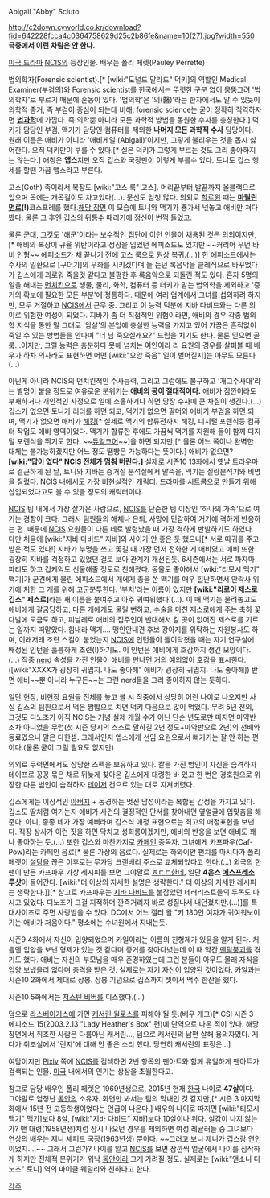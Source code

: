 Abigail "Abby" Sciuto

http://c2down.cyworld.co.kr/download?fid=642228fcca4c0364758629d25c2b86fe&name=10(27).jpg?width=550
'''극중에서 이런 차림은 안 한다.'''

[[미국 드라마]] [[NCIS]]의 등장인물. 배우는 폴리 페렛(Pauley Perrette)

법의학자(Forensic scientist).[* [wiki:"도널드 말라드" 덕키]의 역할인 Medical Examiner(부검의)와 Forensic scientist를 한국에서는 뚜렷한 구분 없이 뭉뚱그려 '법의학자'로 부르기 때문에 혼동이 있다. '법의학'은 '의(醫)'라는 한자에서도 알 수 있듯이 의학적 증거, 즉 부검이 중심이 되는데 비해, forensic science는 굳이 정확히 직역하자면 '''[[법]][[과학]]'''에 가깝다. 즉 의학뿐 아니라 모든 과학적 방법을 동원한 수사를 총칭한다.] 덕키가 담당인 부검, 맥기가 담당인 컴퓨터를 제외한 '''나머지 모든 과학적 수사''' 담당이다. 원래 이름은 애비가 아니라 '애비게일 (Abigail)'이지만, 그렇게 불리우는 것을 몹시 싫어한다. 오직 덕키만이 부를 수 있다.[* 실은 덕키가 그렇게 부르는 것도 그리 좋아하지는 않는다.] 애칭은 '''앱스'''지만 오직 깁스와 국장만이 이렇게 부를수 있다. 토니도 깁스 행세를 할땐 가끔 앱스라고 부른다.

고스(Goth) 족이라서 복장도 [wiki:"고스 룩" 고스]. 머리끝부터 발끝까지 올블랙으로 입으며 목에는 개목걸이도 차고있다(...). 문신도 엄청 많다. 의외로 [[할로윈]] 때는 '''[[마릴린 먼로]](!)'''코스프레를 했다.[http://www.youtube.com/watch?v=WT3ntHoRaOE 해당 장면] 이 모습에 토니와 맥기가 뿅가서 넋놓고 애비만 쳐다봤다. 물론 그 후엔 깁스의 뒤통수 때리기에 정신이 번쩍 들었고. 

물론 [[군대]], 그것도 '해군'이라는 보수적인 집단에 이런 인물이 채용된 것은 의외이지만, [* 애비의 복장이 규율 위반이라고 정장을 입었던 에피소드도 있지만 ~~커리어 우먼 바비 인형~~ 에피소드가 채 끝나기 전에 고스 룩으로 원상 복귀.(...)] 한 에피소드에서는 수사의 일환으로 [구더기]의 우화를 시키겠다며 늘 듣던 록음악을 클레식으로 바꾸었다가 깁스에게 괴로워 죽을것 같다고 불평한 후 록음악으로 되돌린 적도 있다. 혼자 5명의 일을 해내는 [[먼치킨]]으로 생물, 물리, 화학, 컴퓨터 등 더키가 맡는 법의학을 제외하고 '증거의 확보에 필요한 모든 부분'에 정통하다. 때문에 여러 업계에서 그녀를 섭외하려 하지만, 모두 거절하고 [[NCIS]]에서 근무 중.
그리고 이 능력 덕분에 지바 다비드와는 다른 의미로 위험한 여성이 되었다. 지바가 좀 더 직접적인 위험이라면, 애비의 경우 각종 법의학 지식을 통한 말 그대로 '암살'의 본업에 충실한 능력을 가지고 있어 가끔은 흔적없이 죽일 수 있는 방법들을 안다며 "너 님 죽으실래요?" 드립을 치기도 한다. 물론 믿으면 골룸...이지만, 그럴 능력은 충분하다 못해 넘치는 여인이라 리 요원의 경우를 살펴볼 때 배우가 하차 의사라도 표현하면 어떤 [wiki:"으앙 죽음" 일이 벌어질지]는 아무도 모른다(...)

아닌게 아니라 NCIS의 먼치킨적인 수사능력, 그리고 그럼에도 불구하고 '개그수사대'라는 별명이 붙을 정도로 여유로운 분위기는 '''애비의 공이 절대적이다.''' 애비가 잠깐이라도 부재하거나 개인적인 사정으로 일에 소홀하거나 하면 당장 수사에 큰 차질이 생긴다.(…) 깁스가 없으면 토니가 리더를 하면 되고, 덕키가 없으면 팔머와 애비가 부검을 하면 되며, 맥기가 없으면 애비가 [[해킹]][* 실제로 맥기의 합류전까지 해킹, 디지털 포렌식등 컴퓨터 작업도 애비 영역이었다. 맥기가 합류한 후에도 가끔씩 맥기를 지원해 둘이 함께 디지털 포렌식을 뛰기도 한다. ~~[[듀얼코어]]~~]을 하면 되지만,[* 물론 어느 쪽이나 완벽한 대체는 불가능하겠지만 어느 정도 땜빵은 가능하다는 뜻이다.] 애비가 없으면? '''[wiki:"답이 없다" NCIS 전체가 멈춰 버린다.]''' 실제로 시즌10 13화에서 옛날 트라우마로 결근하게 된 날, 토니와 지바는 증거실 분석실에서 말뚝을, 맥기는 질량분석기와 비명을 질렀다. NCIS 내에서도 가장 비현실적인 캐릭터. 드라마를 시트콤으로 만들기 위해 삽입되었다고도 볼 수 있을 정도의 캐릭터이다.

[[NCIS]] 팀 내에서 가장 살가운 사람으로, [[NCIS]]를 단순한 팀 이상인 '하나의 가족'으로 여기는 경향이 크다. 그래서 팀원들의 해체나 은퇴, 사망에 민감하여 거기에 격하게 반응하는 편. 때문에 [[NCIS]] 요원들이 다른 데로 발령났을 때 가장 격하게 반발하기도 하였다. 다만 처음에 [wiki:"지바 다비드" 지바]와 사이가 안 좋은 듯 했으나[* 서로 따귀를 주고 받은 적도 있다!] 지바가 누명을 쓰고 쫓길 때 가장 먼저 전화한 게 애비였고 애비 또한 굉장히 지바를 걱정하고 있었던 걸로 보아 관계가 개선된듯. 6시즌에서는 서로 파자마 파티도 하고 컵케익도 선물해줄 정도로 친해졌다.
동물도 좋아해서 [wiki:"티모시 맥기" 맥기]가 군견에게 물린 에피소드에서 개에게 총을 쏜 맥기를 매우 힐난하면서 안락사 위기에 처한 그 개를 위해 고군분투한다. '부치'라는 이름이 있지만 '''[wiki:"리로이 제스로 깁스" 제스로]'''라는 새 이름을 붙여주고 아주 귀여워했다.(…). 이 때 맥기는 물려놓고도 애비에게 갈굼당하고, 다른 개에게도 물릴 뻔하고, 수술을 마친 제스로에게 주는 축하 꽃다발에 모금도 하고, 피날레로 애비의 집주인이 반대해서 갈 곳이 없어진 제스로를 기르는 일까지 떠맡았다. 힘내라 맥기….
맹인안내견 후보 강아지를 위탁하는 자원봉사도 하며, 이래저래 조련 스킬이 붙었는지 [[NCIS]]에 인턴들이 들이닥쳤을 때는 자기 연구실에 배정된 인턴을 훌륭하게 조련(!)하기도. 이 인턴은 애비에게 호감까지 생긴 모양이다.(…) 작중 [[nerd]] 속성을 가진 인물이 애비를 만나면 거의 예외없이 호감을 표시한다.([wiki:"XXXX가 굉장히 귀엽지. 나도 좋아해" 애비가 굉장히 귀엽지. 나도 좋아해]) 반면 애비~~뿐 아니라 누구든~~는 그런 nerd들을 그리 좋아하지 않는 듯하다.

일단 현장, 비현장 요원들 전체를 놓고 볼 시 작중에서 상당히 어린 나이로 나오지만 사실 깁스의 팀원으로서 먹은 짬밥으로 치면 덕키 다음으로 많이 먹었다. 무려 5년 전의, 그것도 디노조가 아직 NCIS는 커녕 실제 개월 수가 아닌 단순 년도로만 따지면 마약반조차 아니었을 무렵(첫 시즌 당시의 스스로 말하길 2년 정도+마약반으로 2년)의 선배와 동료였으니 말은 다한셈. 그래서인지 엡스에게 선임 요원으로서 뻐기기는 잘 안 하는 편이다.(물론 굳이 그럴 필요도 없지만) 

의외로 무력면에서도 상당한 스펙을 보유하고 있다. 칼을 가진 범인이 자신을 습격하자 테이프로 꽁꽁 묶은 채로 뒤늦게 찾아온 깁스에게 대령한 바 있고 한 번은 경호원으로 위장한 다른 범인이 습격하자 [[테이저]] 건으로 있는 대로 지져버렸다.

깁스에게는 이상적인 [[아버지]] + 동경하는 멋진 남성이라는 복합된 감정을 가지고 있다. 깁스도 딸처럼 여기는지 애비가 사건의 결정적인 단서를 찾아내면 옆얼굴에 입맞춤을 해준다. 아니, 종종 네가 가장 예뻐라며 깁스식 애정 표현으로는 최고의 애정표현을 보낸다. 직장 상사가 이런 짓을 하면 닥치고 성희롱이겠지만, 에비의 반응을 보면 애비도 꽤나 좋아하는 듯.(…) 또한 깁스와 마찬가지로 [[카페인]] 중독자. 그녀에게 카프파우(Caf-Pow)라는 카페인 음료[* 물론 가상의 음료다. 실제로는 하와이안 펀치를 마시다가 폴리 페렛이 [[설탕]]을 끊은 이후로는 무가당 크랜베리 주스로 교체되었다고 한다.(…) 외국의 한 팬이 만든 카프파우 가상 레시피를 보면 그야말로 [[ㅎㄷㄷ]]한데, 일단 '''4온스 [[에스프레소]] 투샷'''이 들어간다. [wiki:"더 이상의 자세한 설명은 생략한다." 더 이상의 자세한 레시피는 생략한다.]][* 참고로 카프파우는 [[지바 다비드]]를 붙잡았던 테러리스트들의 두목도 마시고 있었다. 디노조가 그걸 지적하며 깐죽거리자 바로 성질나서 내던졌지만.(…)]를 특대사이즈로 주면 사랑받을 수 있다. DC에서 어느 갤러 왈 "키 180인 여자가 귀여워보이기는 애비가 처음이다." 평소에는 수녀원에서 지내는듯.

시즌9 4화에서 자신이 입양되었으며 카일이라는 이름의 친형제가 있음을 알게 된다. 처음엔 입양을 보낸 형제가 있는 것 같다며 증거를 찾아다녔는데 이 때 약간 [[멘탈붕괴]]을 겪기도 했다. 애비는 자신의 부모님을 매우 존경하였는데 그런 분들이 아무도 몰래 자식을 입양 보냈을리 없다며 충격을 받은 것. 실제로는 자기 자신이 입양된 것이었다.  카일과는 시즌10 2화에서 제대로 상봉. 상봉 기념으로 깁스까지 셋이서 맥주 한잔을 했다.

시즌10 5화에서는 [[저스틴 비버]]를 디스했다.(…)

덤으로 [[라스베이거스]]에 가면 [[캐서린 윌로스]]를 피해야 될 듯.(배우 개그)[* CSI 시즌 3 에피소드 15(2003.2.13 "Lady Heather's Box" 편)에 단역으로 나온 적이 있다. 해당 장면에서 취조한 사람은 다름아닌 캐서린…, 덤으로 캐서린의 남편 살해 용의자였다. 게다가 취조실에서 '린지'에 대해 안 좋은 소리 했다. 당연히 캐서린의 표정은...]

여담이지만 [[Pixiv]] 쪽에 [[NCIS]]를 검색하면 2번 항목의 팬아트와 함께 유일하게 팬아트가 검색되는 인물. [[미국]] 내에서의 인기는 상상을 초월한다고.

참고로 담당 배우인 폴리 페렛은 1969년생으로, 2015년 현재 [[한국]] 나이로 '''47살'''이다. 그야말로 엄청난 [[동안]]의 소유자. 화면만 봐서는 팀의 막내인 것 같지만,[* 시즌 3 마지막 화에서 15년 전 고등학생이었다는 언급이 나온다.] 배우의 나이로 따지면 [wiki:"티모시 맥기" 맥기]보다 8살, [wiki:"지바 다비드" 지바]보다 10살이나 위다. 실감이 나지 않는가? 맨 대령(1958년생)처럼 잠시 나오던 경우를 제외하면 여성 레귤러들 중 그녀보다 연상의 배우는 제니 셰퍼드 국장(1963년생) 뿐이다. ~~그러고 보니 제니가 깁스랑 연인이었지….~~ 그래서 그런가? 나이를 알고 [[NCIS]]를 보면 잠깐씩 얼굴에서 나이를 짐작하게 하지만 전체적 분위기가 워낙 [[동안]]이라 그게 가려질 정도. 실제로는 [wiki:"앤소니 디노조" 토니] 역의 마이클 웨덜리와 친하다고 한다.

[[각주]]
